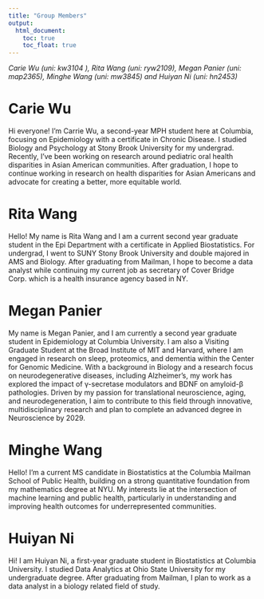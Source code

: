 ```yaml
---
title: "Group Members"
output: 
  html_document:
    toc: true
    toc_float: true
---
```


*Carie Wu (uni: kw3104 ), Rita Wang (uni: ryw2109), Megan Panier (uni: map2365), Minghe Wang (uni: mw3845) and Huiyan Ni (uni: hn2453)*

# Carie Wu 
Hi everyone! I’m Carrie Wu, a second-year MPH student here at Columbia, focusing on Epidemiology with a certificate in Chronic Disease. I studied Biology and Psychology at Stony Brook University for my undergrad. Recently, I’ve been working on research around pediatric oral health disparities in Asian American communities. After graduation, I hope to continue working in research on health disparities for Asian Americans and advocate for creating a better, more equitable world.

# Rita Wang
Hello! My name is Rita Wang and I am a current second year graduate student in the Epi Department with a certificate in Applied Biostatistics. For undergrad, I went to SUNY Stony Brook University and double majored in AMS and Biology. After graduating from Mailman, I hope to become a data analyst while continuing my current job as secretary of Cover Bridge Corp. which is a health insurance agency based in NY. 

# Megan Panier
My name is Megan Panier, and I am currently a second year graduate student in Epidemiology at Columbia University. I am also a Visiting Graduate Student at the Broad Institute of MIT and Harvard, where I am engaged in research on sleep, proteomics, and dementia within the Center for Genomic Medicine. With a background in Biology and a research focus on neurodegenerative diseases, including Alzheimer’s, my work has explored the impact of γ-secretase modulators and BDNF on amyloid-β pathologies. Driven by my passion for translational neuroscience, aging, and neurodegeneration, I aim to contribute to this field through innovative, multidisciplinary research and plan to complete an advanced degree in Neuroscience by 2029.

# Minghe Wang

Hello! I’m a current MS candidate in Biostatistics at the Columbia Mailman School of Public Health, building on a strong quantitative foundation from my mathematics degree at NYU. My interests lie at the intersection of machine learning and public health, particularly in understanding and improving health outcomes for underrepresented communities.


# Huiyan Ni
Hi! I am Huiyan Ni, a first-year graduate student in Biostatistics at Columbia University. I studied Data Analytics at Ohio State University for my undergraduate degree. After graduating from Mailman, I plan to work as a data analyst in a biology related field of study. 